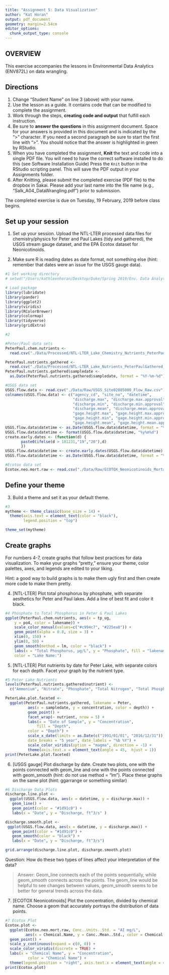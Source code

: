 ```yaml
---
title: "Assignment 5: Data Visualization"
author: "Kat Horan"
output: pdf_document
geometry: margin=2.54cm
editor_options: 
  chunk_output_type: console
---
```


## OVERVIEW

This exercise accompanies the lessons in Environmental Data Analytics (ENV872L) on data wrangling. 

## Directions
1. Change "Student Name" on line 3 (above) with your name.
2. Use the lesson as a guide. It contains code that can be modified to complete the assignment.
3. Work through the steps, **creating code and output** that fulfill each instruction.
4. Be sure to **answer the questions** in this assignment document.
Space for your answers is provided in this document and is indicated by the ">" character.
If you need a second paragraph be sure to start the first line with ">".
You should notice that the answer is highlighted in green by RStudio. 
6. When you have completed the assignment, **Knit** the text and code into a single PDF file.
You will need to have the correct software installed to do this (see Software Installation Guide)
Press the `Knit` button in the RStudio scripting panel.
This will save the PDF output in your Assignments folder.
8. After Knitting, please submit the completed exercise (PDF file) to the dropbox in Sakai. Please add your last name into the file name (e.g., "Salk_A04_DataWrangling.pdf") prior to submission.

The completed exercise is due on Tuesday, 19 February, 2019 before class begins.

## Set up your session 
1. Set up your session. Upload the NTL-LTER processed data files for chemistry/physics for Peter and Paul Lakes (tidy and gathered), the USGS stream gauge dataset, and the EPA Ecotox dataset for Neonicotinoids. 

2. Make sure R is reading dates as date format, not something else (hint: remember that dates were an issue for the USGS gauge data).

```r
#1 Set working directory
# setwd("/Users/kathleenhoran/Desktop/Duke/Spring 2019/Env. Data Analytics/Env_Data_Analytics")

# Load package
library(lubridate)
library(pander)
library(ggplot2)
library(viridis)
library(RColorBrewer)
library(colormap)
library(tidyverse)
library(gridExtra)

#2

#Peter/Paul data sets
PeterPaul.chem.nutrients <-
  read.csv("./Data/Processed/NTL-LTER_Lake_Chemistry_Nutrients_PeterPaul_Processed.csv")

PeterPaul.nutrients.gathered <- 
  read.csv("./Data/Processed/NTL-LTER_Lake_Nutrients_PeterPaulGathered_Processed.csv")
PeterPaul.nutrients.gathered$sampledate <- 
  as.Date(PeterPaul.nutrients.gathered$sampledate, format = "%Y-%m-%d")

#USGS data set
USGS.flow.data <- read.csv("./Data/Raw/USGS_Site02085000_Flow_Raw.csv")
colnames(USGS.flow.data) <- c("agency_cd", "site_no", "datetime", 
                              "discharge.max", "discharge.max.approval", 
                              "discharge.min", "discharge.min.approval", 
                              "discharge.mean", "discharge.mean.approval", 
                              "gage.height.max", "gage.height.max.approval", 
                              "gage.height.min", "gage.height.min.approval", 
                              "gage.height.mean", "gage.height.mean.approval")
USGS.flow.data$datetime <- as.Date(USGS.flow.data$datetime, format = "%m/%d/%y")
USGS.flow.data$datetime <- format(USGS.flow.data$datetime, "%y%m%d")
create.early.dates <- (function(d) {
       paste0(ifelse(d > 181231,"19","20"),d) 
       })
USGS.flow.data$datetime <- create.early.dates(USGS.flow.data$datetime)
USGS.flow.data$datetime <- as.Date(USGS.flow.data$datetime, format = "%Y%m%d")

#Ecotox data set
Ecotox.neo.mort.raw <- read.csv("./Data/Raw/ECOTOX_Neonicotinoids_Mortality_raw.csv")
```
## Define your theme
3. Build a theme and set it as your default theme.

```r
#3 
mytheme <- theme_classic(base_size = 14) +
  theme(axis.text = element_text(color = "black"),
        legend.position = "top")

theme_set(mytheme)
```

## Create graphs
For numbers 4-7, create graphs that follow best practices for data visualization. To make your graphs "pretty," ensure your theme, color palettes, axes, and legends are edited to your liking.

Hint: a good way to build graphs is to make them ugly first and then create more code to make them pretty.

4. [NTL-LTER] Plot total phosphorus by phosphate, with separate aesthetics for Peter and Paul lakes. Add a line of best fit and color it black.

```r
#4 Phosphate to Total Phosphorus in Peter & Paul Lakes
ggplot(PeterPaul.chem.nutrients, aes(x = tp_ug, 
    y = po4, color = lakename)) + 
    scale_color_manual(values=c("#c994c7", "#225ea8")) +
    geom_point(alpha = 0.8, size = 3) +
    xlim(0, 150) +
    ylim(0, 50) +
    geom_smooth(method = lm, color = "black") +
    labs(x = "Total Phosphorus, µg/L", y = "Phosphate", fill = "lakename",    
    color = "Lake Name:")
```


5. [NTL-LTER] Plot nutrients by date for Peter Lake, with separate colors for each depth. Facet your graph by the nutrient type.

```r
#5 Peter Lake Nutrients
levels(PeterPaul.nutrients.gathered$nutrient) <- 
  c("Ammonium", "Nitrate", "Phosphate", "Total Nitrogen", "Total Phosphorus")

PeterLake.plot.faceted <-
  ggplot(PeterPaul.nutrients.gathered, lakename = Peter, 
          aes(x = sampledate, y = concentration, color = depth)) +
          geom_point() +
          facet_wrap(~ nutrient, nrow = 5) +
          labs(x = "Date of Sample", y = "Concentration", 
              fill = "Depth",    
          color = "Depth") +
          scale_x_date(limits = as.Date(c("1991/01/01", "2016/12/31")), 
          date_breaks = "5 year", date_labels = "%b %Y") + 
          scale_color_viridis(option = "magma", direction = -1) +
          theme(axis.text.x = element_text(angle = 45,  hjust = 1))
print(PeterLake.plot.faceted)
```


6. [USGS gauge] Plot discharge by date. Create two plots, one with the points connected with geom_line and one with the points connected with geom_smooth (hint: do not use method = "lm"). Place these graphs on the same plot (hint: ggarrange or something similar)

```r
#6 Discharge Data Plots
discharge.line.plot <- 
  ggplot(USGS.flow.data, aes(x = datetime, y = discharge.max)) +
   geom_line() +
   geom_point(color = "#1d91c0") +
   labs(x = "Date", y = "Discharge, ft^3/s" )

discharge.smooth.plot <- 
 ggplot(USGS.flow.data, aes(x = datetime, y = discharge.max)) +
   geom_point(color = "#1d91c0") +
   geom_smooth(color = "black") + 
   labs(x = "Date", y = "Discharge, ft^3/s")

grid.arrange(discharge.line.plot, discharge.smooth.plot)

```
Question: How do these two types of lines affect your interpretation of the data?

> Answer: Geom_line connects each of the points sequentially, while geom_smooth connects across the points. The geom_line would be helpful to see changes between values, geom_smooth seems to be better for general trends across the data.

7. [ECOTOX Neonicotinoids] Plot the concentration, divided by chemical name. Choose a geom that accurately portrays the distribution of data points.

```r
#7 Ecotox Plot
Ecotox.plot <-
  ggplot(Ecotox.neo.mort.raw, Conc..Units..Std. = "AI mg/L", 
         aes(x = Chemical.Name, y = Conc..Mean..Std., color = Chemical.Name)) +
  geom_point() +
  scale_y_continuous(expand = c(0, 0)) +
  scale_color_viridis(discrete = TRUE) +
  labs(x = "Chemical Name", y = "Concentration", 
          color = "Chemical Name") +
  theme(legend.position = "right", axis.text.x = element_text(angle = 45,  hjust = 1))
print(Ecotox.plot)

```


